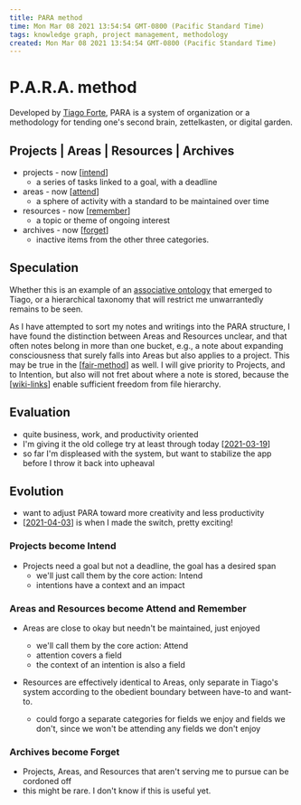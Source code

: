 ```yaml
---
title: PARA method
time: Mon Mar 08 2021 13:54:54 GMT-0800 (Pacific Standard Time)
tags: knowledge graph, project management, methodology
created: Mon Mar 08 2021 13:54:54 GMT-0800 (Pacific Standard Time)
---
```


# P.A.R.A. method

Developed by [Tiago Forte](https://fortelabs.co/blog/para/), PARA is a system of organization or a methodology for tending one's second brain, zettelkasten, or digital garden.

## Projects | Areas | Resources | Archives

- projects - now [[intend]]
  - a series of tasks linked to a goal, with a deadline
- areas - now [[attend]]
  - a sphere of activity with a standard to be maintained over time
- resources - now [[remember]]
  - a topic or theme of ongoing interest
- archives - now [[forget]]
  - inactive items from the other three categories.

## Speculation

Whether this is an example of an [associative ontology](https://notes.andymatuschak.org/z29hLZHiVt7W2uss2uMpSZquAX5T6vaeSF6Cy) that emerged to Tiago, or a hierarchical taxonomy that will restrict me unwarrantedly remains to be seen.

As I have attempted to sort my notes and writings into the PARA structure, I have found the distinction between Areas and Resources unclear, and that often notes belong in more than one bucket, e.g., a note about expanding consciousness that surely falls into Areas but also applies to a project. This may be true in the [[fair-method]] as well. I will give priority to Projects, and to Intention, but also will not fret about where a note is stored, because the [[wiki-links]] enable sufficient freedom from file hierarchy.

## Evaluation

- quite business, work, and productivity oriented
- I'm giving it the old college try at least through today [[2021-03-19]]
- so far I'm displeased with the system, but want to stabilize the app before I throw it back into upheaval

## Evolution

- want to adjust PARA toward more creativity and less productivity
- [[2021-04-03]] is when I made the switch, pretty exciting!

### Projects become Intend

- Projects need a goal but not a deadline, the goal has a desired span
  - we'll just call them by the core action: Intend
  - intentions have a context and an impact

### Areas and Resources become Attend and Remember

- Areas are close to okay but needn't be maintained, just enjoyed
  - we'll call them by the core action: Attend
  - attention covers a field
  - the context of an intention is also a field
- Resources are effectively identical to Areas, only separate in Tiago's system according to the obedient boundary between have-to and want-to.

  - could forgo a separate categories for fields we enjoy and fields we don't, since we won't be attending any fields we don't enjoy

### Archives become Forget

- Projects, Areas, and Resources that aren't serving me to pursue can be cordoned off
- this might be rare. I don't know if this is useful yet.

[//begin]: # "Autogenerated link references for markdown compatibility"
[intend]: ../intend "Intend"
[attend]: ../attend "Attend"
[remember]: ../remember "Remember"
[forget]: ../forget "Forget"
[fair-method]: fair-method "FAIR Method"
[wiki-links]: foam/examples/wiki-links "wiki-links"
[2021-03-19]: ../forget/journal/2021-03-19 "Kerrbear Journal 2021-03-19"
[2021-04-03]: ../forget/journal/2021-04-03 "Journal of Kerrbear 2021-04-03"
[//end]: # "Autogenerated link references"
